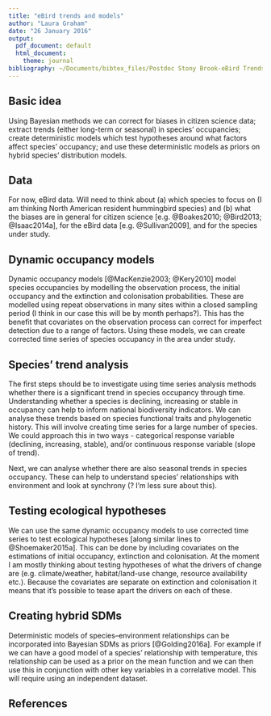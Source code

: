 ```yaml
---
title: "eBird trends and models"
author: "Laura Graham"
date: "26 January 2016"
output:
  pdf_document: default
  html_document:
    theme: journal
bibliography: ~/Documents/bibtex_files/Postdoc Stony Brook-eBird Trends.bib
---
```


## Basic idea
Using Bayesian methods we can correct for biases in citizen science data; extract trends (either long-term or seasonal) in species' occupancies; create deterministic models which test hypotheses around what factors affect species' occupancy; and use these deterministic models as priors on hybrid species' distribution models. 

## Data
For now, eBird data. Will need to think about (a) which species to focus on (I am thinking North American resident hummingbird species) and (b) what the biases are in general for citizen science [e.g. @Boakes2010; @Bird2013; @Isaac2014a], for the eBird data [e.g. @Sullivan2009], and for the species under study. 

## Dynamic occupancy models
Dynamic occupancy models [@MacKenzie2003; @Kery2010] model species occupancies by modelling the observation process, the initial occupancy and the extinction and colonisation probabilities. These are modelled using repeat observations in many sites within a closed sampling period (I think in our case this will be by month perhaps?). This has the benefit that covariates on the observation process can correct for imperfect detection due to a range of factors. Using these models, we can create corrected time series of species occupancy in the area under study. 

## Species' trend analysis
The first steps should be to investigate using time series analysis methods whether there is a significant trend in species occupancy through time. Understanding whether a species is declining, increasing or stable in occupancy can help to inform national biodiversity indicators. We can analyse these trends based on species functional traits and phylogenetic history. This will involve creating time series for a large number of species. We could approach this in two ways - categorical response variable (declining, increasing, stable), and/or continuous response variable (slope of trend). 

Next, we can analyse whether there are also seasonal trends in species occupancy. These can help to understand species' relationships with environment and look at synchrony (? I'm less sure about this). 

## Testing ecological hypotheses
We can use the same dynamic occupancy models to use corrected time series to test ecological hypotheses [along similar lines to @Shoemaker2015a]. This can be done by including covariates on the estimations of initial occupancy, extinction and colonisation. At the moment I am mostly thinking about testing hypotheses of what the drivers of change are (e.g. climate/weather, habitat/land-use change, resource availability etc.). Because the covariates are separate on extinction and colonisation it means that it's possible to tease apart the drivers on each of these. 

## Creating hybrid SDMs
Deterministic models of species--environment relationships can be incorporated into Bayesian SDMs as priors [@Golding2016a]. For example if we can have a good model of a species' relationship with temperature, this relationship can be used as a prior on the mean function and we can then use this in conjunction with other key variables in a correlative model. This will require using an independent dataset. 

## References